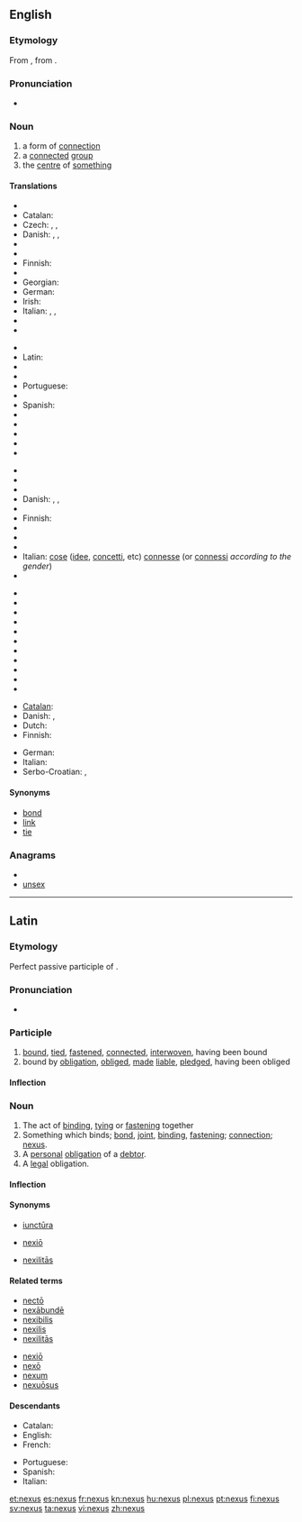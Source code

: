 ==English==
{{wikipedia|dab=nexus}}

===Etymology===
From {{etyl|la|en}} {{term|nexus||the act of binding together; bond|lang=la}}, from {{term|necto|nectō|bind|lang=la}}.

===Pronunciation===
* {{IPA|/ˈnɛksəs/}}
*: {{rhymes|ɛksəs}}

===Noun===
{{en-noun|pl=nexuses|pl2=nexus|pl3=nexûs}}

# a form of [[connection]]
# a [[connect]]ed [[group]]
# the [[centre]] of [[something]]

====Translations====
{{trans-top|connection}}
* {{trreq|Bulgarian}}
* Catalan: {{t+|ca|nexe|m}}
* Czech: {{t-|cs|souvislost|f}}, {{t-|cs|spojení|n}}, {{t-|cs|nexus|m}}
* Danish: {{t|da|sammenhæng|c}}, {{t|da|bindeled|n}}, {{t|da|forbindelse|c}}
* {{trreq|Dutch}}
* {{trreq|Estonian}}
* Finnish: {{t+|fi|yhteys}}
* {{trreq|French}}
* Georgian: {{t|ka|კავშირი|tr=kavširi|sc=Geor|xs=Georgian}}
* German: {{t+|de|Verbindung|f}}
* Irish: {{t+|ga|nasc|m|xs=Irish}}
* Italian: {{t+|it|nesso|m}}, {{t+|it|legame|m}}, {{t+|it|connessione|f}}
* {{trreq|Japanese}}
* {{trreq|Kannada}}
{{trans-mid}}
* {{trreq|Korean}}
* Latin: {{t-|la|nexus|m}}
* {{trreq|Mandarin}}
* {{trreq|Polish}}
* Portuguese: {{t+|pt|nexo|m}}
* {{trreq|Russian}}
* Spanish: {{t|es|nexo|m}}
* {{trreq|Swedish}}
* {{trreq|Tamil}}
* {{trreq|Turkish}}
* {{trreq|Ukrainian}}
* {{trreq|Vietnamese}}
{{trans-bottom}}

{{trans-top|connected group}}
* {{trreq|Arabic}}
* {{trreq|Armenian}}
* {{trreq|Bulgarian}}
* Danish: {{t-|da|kæde|c}}, {{t-|da|gruppe|c}}, {{t-|da|række|c}}
* {{trreq|Dutch}}
* Finnish: {{t+|fi|ryhmä}}
* {{trreq|French}}
* {{trreq|Georgian}}
* {{trreq|German}}
* Italian: [[cose]] ([[idee]], [[concetti]], etc) [[connesse]] (or [[connessi]] ''according to the gender'')
* {{trreq|Japanese}}
{{trans-mid}}
* {{trreq|Kannada}}
* {{trreq|Korean}}
* {{trreq|Mandarin}}
* {{trreq|Polish}}
* {{trreq|Portuguese}}
* {{trreq|Russian}}
* {{trreq|Spanish}}
* {{trreq|Tamil}}
* {{trreq|Turkish}}
* {{trreq|Ukrainian}}
* {{trreq|Vietnamese}}
{{trans-bottom}}

{{trans-top|centre of something}}
* [[Catalan]]: {{t-|ca|centre|m}}
* Danish: {{t|da|schankel}}, {{t|da|nexus}}
* Dutch: {{t|nl|schankel}}
* Finnish: {{t+|fi|keskus}}
{{trans-mid}}
* German: {{t+|de|Zentrum|n}}
* Italian: {{t+|it|centro|m}}
* Serbo-Croatian: {{t|sh|centar|xs=Serbo-Croatian}}, {{t|sh|središte|xs=Serbo-Croatian}}
{{trans-bottom}}

====Synonyms====
* [[bond]]
* [[link]]
* [[tie]]

===Anagrams===
* {{alphagram|ensux}}
* [[unsex#English|unsex]]

----

==Latin==

===Etymology===
Perfect passive participle of {{term|necto|nectō|bind|lang=la}}.

===Pronunciation===
* {{a|Classical}} {{IPA|/ˈnek.sus/|lang=la}}

===Participle===
{{la-perfect participle|nex}}

# [[bind|bound]], [[tie]]d, [[fasten]]ed, [[connect]]ed, [[interwoven]], having been bound
# bound by [[obligation]], [[oblige]]d, [[make|made]] [[liable]], [[pledge]]d, having been obliged

====Inflection====
{{la-decl-1&2|nex}}

===Noun===
{{la-noun|nexus|nexus|nexūs|m|fourth}}

# The act of [[bind]]ing, [[tie|tying]] or [[fasten]]ing together
# Something which binds; [[bond]], [[joint]], [[binding]], [[fastening]]; [[connection]]; [[#English|nexus]].
# A [[personal]] [[obligation]] of a [[debtor]].
# A [[legal]] obligation.

====Inflection====
{{la-decl-4th|nex}}

====Synonyms====
* {{sense|joint}} [[iunctura|iunctūra]]
* {{sense|fastening}} [[nexio|nexiō]]
* {{sense|connection}} [[nexilitas|nexilitās]]

====Related terms====
{{top2}}
* [[necto|nectō]]
* [[nexabunde|nexābundē]]
* [[nexibilis]]
* [[nexilis]]
* [[nexilitas|nexilitās]]
{{mid2}}
* [[nexio|nexiō]]
* [[nexo#Latin|nexō]]
* [[nexum]]
* [[nexuosus|nexuōsus]]
{{bottom}}

====Descendants====
{{top2}}
* Catalan: {{l|ca|nexe}}
* English: {{l|en|nexus}}
* French: {{l|fr|nexe}}
{{mid2}}
* Portuguese: {{l|pt|nexo}}
* Spanish: {{l|es|nexo}}
* Italian: {{l|it|nesso}}
{{bottom}}

[[et:nexus]]
[[es:nexus]]
[[fr:nexus]]
[[kn:nexus]]
[[hu:nexus]]
[[pl:nexus]]
[[pt:nexus]]
[[fi:nexus]]
[[sv:nexus]]
[[ta:nexus]]
[[vi:nexus]]
[[zh:nexus]]